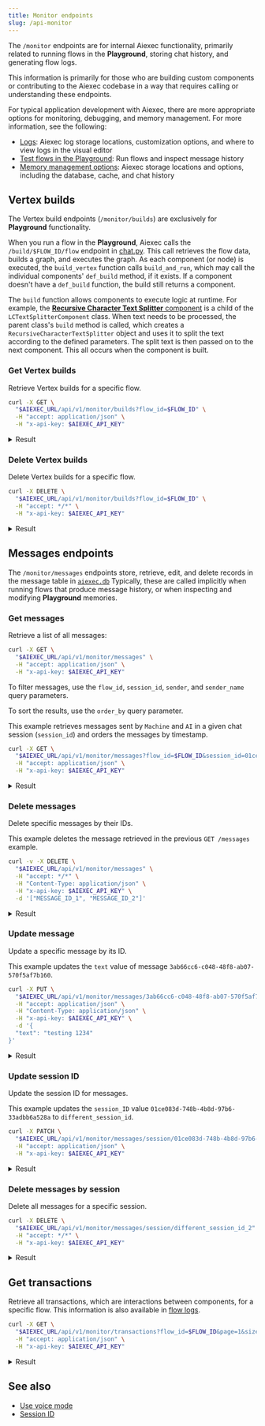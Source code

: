```yaml
---
title: Monitor endpoints
slug: /api-monitor
---
```



The `/monitor` endpoints are for internal Aiexec functionality, primarily related to running flows in the **Playground**, storing chat history, and generating flow logs.

This information is primarily for those who are building custom components or contributing to the Aiexec codebase in a way that requires calling or understanding these endpoints.

For typical application development with Aiexec, there are more appropriate options for monitoring, debugging, and memory management.
For more information, see the following:

* [Logs](/logging): Aiexec log storage locations, customization options, and where to view logs in the visual editor
* [Test flows in the Playground](/concepts-playground): Run flows and inspect message history
* [Memory management options](/memory): Aiexec storage locations and options, including the database, cache, and chat history

## Vertex builds

The Vertex build endpoints (`/monitor/builds`) are exclusively for **Playground** functionality.

When you run a flow in the **Playground**, Aiexec calls the `/build/$FLOW_ID/flow` endpoint in [chat.py](https://github.com/khulnasoft-lab/aiexec/blob/main/api/base/aiexec/api/v1/chat.py#L143). This call retrieves the flow data, builds a graph, and executes the graph. As each component (or node) is executed, the `build_vertex` function calls `build_and_run`, which may call the individual components' `def_build` method, if it exists. If a component doesn't have a `def_build` function, the build still returns a component.

The `build` function allows components to execute logic at runtime. For example, the [**Recursive Character Text Splitter** component](https://github.com/khulnasoft-lab/aiexec/blob/main/api/base/aiexec/components/langchain_utilities/recursive_character.py) is a child of the `LCTextSplitterComponent` class. When text needs to be processed, the parent class's `build` method is called, which creates a `RecursiveCharacterTextSplitter` object and uses it to split the text according to the defined parameters. The split text is then passed on to the next component. This all occurs when the component is built.

### Get Vertex builds

Retrieve Vertex builds for a specific flow.

```bash
curl -X GET \
  "$AIEXEC_URL/api/v1/monitor/builds?flow_id=$FLOW_ID" \
  -H "accept: application/json" \
  -H "x-api-key: $AIEXEC_API_KEY"
```

<details>
<summary>Result</summary>

```json
{
  "vertex_builds": {
    "ChatInput-NCmix": [
      {
        "data": {
          "results": {
            "message": {
              "text_key": "text",
              "data": {
                "timestamp": "2024-12-23 19:10:57",
                "sender": "User",
                "sender_name": "User",
                "session_id": "01ce083d-748b-4b8d-97b6-33adbb6a528a",
                "text": "Hello",
                "files": [],
                "error": "False",
                "edit": "False",
                "properties": {
                  "text_color": "",
                  "background_color": "",
                  "edited": "False",
                  "source": {
                    "id": "None",
                    "display_name": "None",
                    "source": "None"
                  },
                  "icon": "",
                  "allow_markdown": "False",
                  "positive_feedback": "None",
                  "state": "complete",
                  "targets": []
                },
                "category": "message",
                "content_blocks": [],
                "id": "c95bed34-f906-4aa6-84e4-68553f6db772",
                "flow_id": "01ce083d-748b-4b8d-97b6-33adbb6a528a"
              },
              "default_value": "",
              "text": "Hello",
              "sender": "User",
              "sender_name": "User",
              "files": [],
              "session_id": "01ce083d-748b-4b8d-97b6-33adbb6a528a",
              "timestamp": "2024-12-23 19:10:57+00:00",
              "flow_id": "01ce083d-748b-4b8d-97b6-33adbb6a528a",
              "error": "False",
              "edit": "False",
              "properties": {
                "text_color": "",
                "background_color": "",
                "edited": "False",
                "source": {
                  "id": "None",
                  "display_name": "None",
                  "source": "None"
                },
                "icon": "",
                "allow_markdown": "False",
                "positive_feedback": "None",
                "state": "complete",
                "targets": []
              },
              "category": "message",
              "content_blocks": []
            }
          },
          "outputs": {
            "message": {
              "message": {
                "timestamp": "2024-12-23T19:10:57",
                "sender": "User",
                "sender_name": "User",
                "session_id": "01ce083d-748b-4b8d-97b6-33adbb6a528a",
                "text": "Hello",
                "files": [],
                "error": false,
                "edit": false,
                "properties": {
                  "text_color": "",
                  "background_color": "",
                  "edited": false,
                  "source": {
                    "id": null,
                    "display_name": null,
                    "source": null
                  },
                  "icon": "",
                  "allow_markdown": false,
                  "positive_feedback": null,
                  "state": "complete",
                  "targets": []
                },
                "category": "message",
                "content_blocks": [],
                "id": "c95bed34-f906-4aa6-84e4-68553f6db772",
                "flow_id": "01ce083d-748b-4b8d-97b6-33adbb6a528a"
              },
              "type": "object"
            }
          },
          "logs": { "message": [] },
          "message": {
            "message": "Hello",
            "sender": "User",
            "sender_name": "User",
            "files": [],
            "type": "object"
          },
          "artifacts": {
            "message": "Hello",
            "sender": "User",
            "sender_name": "User",
            "files": [],
            "type": "object"
          },
          "timedelta": 0.015060124918818474,
          "duration": "15 ms",
          "used_frozen_result": false
        },
        "artifacts": {
          "message": "Hello",
          "sender": "User",
          "sender_name": "User",
          "files": [],
          "type": "object"
        },
        "params": "- Files: []\n  Message: Hello\n  Sender: User\n  Sender Name: User\n  Type: object\n",
        "valid": true,
        "build_id": "40aa200e-74db-4651-b698-f80301d2b26b",
        "id": "ChatInput-NCmix",
        "timestamp": "2024-12-23T19:10:58.772766Z",
        "flow_id": "01ce083d-748b-4b8d-97b6-33adbb6a528a"
      }
    ],
    "Prompt-BEn9c": [
      {
        "data": {
          "results": {},
          "outputs": {
            "prompt": {
              "message": "Answer the user as if you were a GenAI expert, enthusiastic about helping them get started building something fresh.",
              "type": "text"
            }
          },
          "logs": { "prompt": [] },
          "message": {
            "prompt": {
              "repr": "Answer the user as if you were a GenAI expert, enthusiastic about helping them get started building something fresh.",
              "raw": "Answer the user as if you were a GenAI expert, enthusiastic about helping them get started building something fresh.",
              "type": "text"
            }
          },
          "artifacts": {
            "prompt": {
              "repr": "Answer the user as if you were a GenAI expert, enthusiastic about helping them get started building something fresh.",
              "raw": "Answer the user as if you were a GenAI expert, enthusiastic about helping them get started building something fresh.",
              "type": "text"
            }
          },
          "timedelta": 0.0057758750626817346,
          "duration": "6 ms",
          "used_frozen_result": false
        },
        "artifacts": {
          "prompt": {
            "repr": "Answer the user as if you were a GenAI expert, enthusiastic about helping them get started building something fresh.",
            "raw": "Answer the user as if you were a GenAI expert, enthusiastic about helping them get started building something fresh.",
            "type": "text"
          }
        },
        "params": "None",
        "valid": true,
        "build_id": "39bbbfde-97fd-42a5-a9ed-d42a5c5d532b",
        "id": "Prompt-BEn9c",
        "timestamp": "2024-12-23T19:10:58.781019Z",
        "flow_id": "01ce083d-748b-4b8d-97b6-33adbb6a528a"
      }
    ],
    "OpenAIModel-7AjrN": [
      {
        "data": {
          "results": {},
          "outputs": {
            "text_output": {
              "message": "Hello! 🌟 I'm excited to help you get started on your journey to building something fresh! What do you have in mind? Whether it's a project, an idea, or a concept, let's dive in and make it happen!",
              "type": "text"
            },
            "model_output": { "message": "", "type": "unknown" }
          },
          "logs": { "text_output": [] },
          "message": {
            "text_output": {
              "repr": "Hello! 🌟 I'm excited to help you get started on your journey to building something fresh! What do you have in mind? Whether it's a project, an idea, or a concept, let's dive in and make it happen!",
              "raw": "Hello! 🌟 I'm excited to help you get started on your journey to building something fresh! What do you have in mind? Whether it's a project, an idea, or a concept, let's dive in and make it happen!",
              "type": "text"
            }
          },
          "artifacts": {
            "text_output": {
              "repr": "Hello! 🌟 I'm excited to help you get started on your journey to building something fresh! What do you have in mind? Whether it's a project, an idea, or a concept, let's dive in and make it happen!",
              "raw": "Hello! 🌟 I'm excited to help you get started on your journey to building something fresh! What do you have in mind? Whether it's a project, an idea, or a concept, let's dive in and make it happen!",
              "type": "text"
            }
          },
          "timedelta": 1.034765167045407,
          "duration": "1.03 seconds",
          "used_frozen_result": false
        },
        "artifacts": {
          "text_output": {
            "repr": "Hello! 🌟 I'm excited to help you get started on your journey to building something fresh! What do you have in mind? Whether it's a project, an idea, or a concept, let's dive in and make it happen!",
            "raw": "Hello! 🌟 I'm excited to help you get started on your journey to building something fresh! What do you have in mind? Whether it's a project, an idea, or a concept, let's dive in and make it happen!",
            "type": "text"
          }
        },
        "params": "None",
        "valid": true,
        "build_id": "4f0ae730-a266-4d35-b89f-7b825c620a0f",
        "id": "OpenAIModel-7AjrN",
        "timestamp": "2024-12-23T19:10:58.790484Z",
        "flow_id": "01ce083d-748b-4b8d-97b6-33adbb6a528a"
      }
    ],
    "ChatOutput-sfUhT": [
      {
        "data": {
          "results": {
            "message": {
              "text_key": "text",
              "data": {
                "timestamp": "2024-12-23 19:10:58",
                "sender": "Machine",
                "sender_name": "AI",
                "session_id": "01ce083d-748b-4b8d-97b6-33adbb6a528a",
                "text": "Hello! 🌟 I'm excited to help you get started on your journey to building something fresh! What do you have in mind? Whether it's a project, an idea, or a concept, let's dive in and make it happen!",
                "files": [],
                "error": "False",
                "edit": "False",
                "properties": {
                  "text_color": "",
                  "background_color": "",
                  "edited": "False",
                  "source": {
                    "id": "OpenAIModel-7AjrN",
                    "display_name": "OpenAI",
                    "source": "gpt-4o-mini"
                  },
                  "icon": "OpenAI",
                  "allow_markdown": "False",
                  "positive_feedback": "None",
                  "state": "complete",
                  "targets": []
                },
                "category": "message",
                "content_blocks": [],
                "id": "5688356d-9f30-40ca-9907-79a7a2fc16fd",
                "flow_id": "01ce083d-748b-4b8d-97b6-33adbb6a528a"
              },
              "default_value": "",
              "text": "Hello! 🌟 I'm excited to help you get started on your journey to building something fresh! What do you have in mind? Whether it's a project, an idea, or a concept, let's dive in and make it happen!",
              "sender": "Machine",
              "sender_name": "AI",
              "files": [],
              "session_id": "01ce083d-748b-4b8d-97b6-33adbb6a528a",
              "timestamp": "2024-12-23 19:10:58+00:00",
              "flow_id": "01ce083d-748b-4b8d-97b6-33adbb6a528a",
              "error": "False",
              "edit": "False",
              "properties": {
                "text_color": "",
                "background_color": "",
                "edited": "False",
                "source": {
                  "id": "OpenAIModel-7AjrN",
                  "display_name": "OpenAI",
                  "source": "gpt-4o-mini"
                },
                "icon": "OpenAI",
                "allow_markdown": "False",
                "positive_feedback": "None",
                "state": "complete",
                "targets": []
              },
              "category": "message",
              "content_blocks": []
            }
          },
          "outputs": {
            "message": {
              "message": {
                "timestamp": "2024-12-23T19:10:58",
                "sender": "Machine",
                "sender_name": "AI",
                "session_id": "01ce083d-748b-4b8d-97b6-33adbb6a528a",
                "text": "Hello! 🌟 I'm excited to help you get started on your journey to building something fresh! What do you have in mind? Whether it's a project, an idea, or a concept, let's dive in and make it happen!",
                "files": [],
                "error": false,
                "edit": false,
                "properties": {
                  "text_color": "",
                  "background_color": "",
                  "edited": false,
                  "source": {
                    "id": "OpenAIModel-7AjrN",
                    "display_name": "OpenAI",
                    "source": "gpt-4o-mini"
                  },
                  "icon": "OpenAI",
                  "allow_markdown": false,
                  "positive_feedback": null,
                  "state": "complete",
                  "targets": []
                },
                "category": "message",
                "content_blocks": [],
                "id": "5688356d-9f30-40ca-9907-79a7a2fc16fd",
                "flow_id": "01ce083d-748b-4b8d-97b6-33adbb6a528a"
              },
              "type": "object"
            }
          },
          "logs": { "message": [] },
          "message": {
            "message": "Hello! 🌟 I'm excited to help you get started on your journey to building something fresh! What do you have in mind? Whether it's a project, an idea, or a concept, let's dive in and make it happen!",
            "sender": "Machine",
            "sender_name": "AI",
            "files": [],
            "type": "object"
          },
          "artifacts": {
            "message": "Hello! 🌟 I'm excited to help you get started on your journey to building something fresh! What do you have in mind? Whether it's a project, an idea, or a concept, let's dive in and make it happen!",
            "sender": "Machine",
            "sender_name": "AI",
            "files": [],
            "type": "object"
          },
          "timedelta": 0.017838125000707805,
          "duration": "18 ms",
          "used_frozen_result": false
        },
        "artifacts": {
          "message": "Hello! 🌟 I'm excited to help you get started on your journey to building something fresh! What do you have in mind? Whether it's a project, an idea, or a concept, let's dive in and make it happen!",
          "sender": "Machine",
          "sender_name": "AI",
          "files": [],
          "type": "object"
        },
        "params": "- Files: []\n  Message: Hello! 🌟 I'm excited to help you get started on your journey to building\n    something fresh! What do you have in mind? Whether it's a project, an idea, or\n    a concept, let's dive in and make it happen!\n  Sender: Machine\n  Sender Name: AI\n  Type: object\n",
        "valid": true,
        "build_id": "1e8b908b-aba7-403b-9e9b-eca92bb78668",
        "id": "ChatOutput-sfUhT",
        "timestamp": "2024-12-23T19:10:58.813268Z",
        "flow_id": "01ce083d-748b-4b8d-97b6-33adbb6a528a"
      }
    ]
  }
}
```

</details>

### Delete Vertex builds

Delete Vertex builds for a specific flow.

```bash
curl -X DELETE \
  "$AIEXEC_URL/api/v1/monitor/builds?flow_id=$FLOW_ID" \
  -H "accept: */*" \
  -H "x-api-key: $AIEXEC_API_KEY"
```

<details>
<summary>Result</summary>

```text
204 No Content
```

</details>

## Messages endpoints

The `/monitor/messages` endpoints store, retrieve, edit, and delete records in the message table in [`aiexec.db`](/memory)
Typically, these are called implicitly when running flows that produce message history, or when inspecting and modifying **Playground** memories.

### Get messages

Retrieve a list of all messages:

```bash
curl -X GET \
  "$AIEXEC_URL/api/v1/monitor/messages" \
  -H "accept: application/json" \
  -H "x-api-key: $AIEXEC_API_KEY"
```

To filter messages, use the `flow_id`, `session_id`, `sender`, and `sender_name` query parameters.

To sort the results, use the `order_by` query parameter.

This example retrieves messages sent by `Machine` and `AI` in a given chat session (`session_id`) and orders the messages by timestamp.

```bash
curl -X GET \
  "$AIEXEC_URL/api/v1/monitor/messages?flow_id=$FLOW_ID&session_id=01ce083d-748b-4b8d-97b6-33adbb6a528a&sender=Machine&sender_name=AI&order_by=timestamp" \
  -H "accept: application/json" \
  -H "x-api-key: $AIEXEC_API_KEY"
```

<details>
<summary>Result</summary>

```json
[
  {
    "id": "1c1d6134-9b8b-4079-931c-84dcaddf19ba",
    "flow_id": "01ce083d-748b-4b8d-97b6-33adbb6a528a",
    "timestamp": "2024-12-23 19:20:11 UTC",
    "sender": "Machine",
    "sender_name": "AI",
    "session_id": "01ce083d-748b-4b8d-97b6-33adbb6a528a",
    "text": "Hello! It's great to see you here! What exciting project or idea are you thinking about diving into today? Whether it's something fresh and innovative or a classic concept with a twist, I'm here to help you get started! Let's brainstorm together!",
    "files": "[]",
    "edit": false,
    "properties": {
      "text_color": "",
      "background_color": "",
      "edited": false,
      "source": {
        "id": "OpenAIModel-7AjrN",
        "display_name": "OpenAI",
        "source": "gpt-4o-mini"
      },
      "icon": "OpenAI",
      "allow_markdown": false,
      "positive_feedback": null,
      "state": "complete",
      "targets": []
    },
    "category": "message",
    "content_blocks": []
  }
]
```

</details>

### Delete messages

Delete specific messages by their IDs.

This example deletes the message retrieved in the previous `GET /messages` example.

```bash
curl -v -X DELETE \
  "$AIEXEC_URL/api/v1/monitor/messages" \
  -H "accept: */*" \
  -H "Content-Type: application/json" \
  -H "x-api-key: $AIEXEC_API_KEY" \
  -d '["MESSAGE_ID_1", "MESSAGE_ID_2"]'
```

<details>
<summary>Result</summary>

```text
204 No Content
```

</details>

### Update message

Update a specific message by its ID.

This example updates the `text` value of message `3ab66cc6-c048-48f8-ab07-570f5af7b160`.

```bash
curl -X PUT \
  "$AIEXEC_URL/api/v1/monitor/messages/3ab66cc6-c048-48f8-ab07-570f5af7b160" \
  -H "accept: application/json" \
  -H "Content-Type: application/json" \
  -H "x-api-key: $AIEXEC_API_KEY" \
  -d '{
  "text": "testing 1234"
}'
```

<details>
<summary>Result</summary>

```json
{
  "timestamp": "2024-12-23T18:49:06",
  "sender": "string",
  "sender_name": "string",
  "session_id": "01ce083d-748b-4b8d-97b6-33adbb6a528a",
  "text": "testing 1234",
  "files": ["string"],
  "error": true,
  "edit": true,
  "properties": {
    "text_color": "string",
    "background_color": "string",
    "edited": false,
    "source": { "id": "string", "display_name": "string", "source": "string" },
    "icon": "string",
    "allow_markdown": false,
    "positive_feedback": true,
    "state": "complete",
    "targets": []
  },
  "category": "message",
  "content_blocks": [],
  "id": "3ab66cc6-c048-48f8-ab07-570f5af7b160",
  "flow_id": "01ce083d-748b-4b8d-97b6-33adbb6a528a"
}
```

</details>

### Update session ID

Update the session ID for messages.

This example updates the `session_ID` value `01ce083d-748b-4b8d-97b6-33adbb6a528a` to `different_session_id`.

```bash
curl -X PATCH \
  "$AIEXEC_URL/api/v1/monitor/messages/session/01ce083d-748b-4b8d-97b6-33adbb6a528a?new_session_id=different_session_id" \
  -H "accept: application/json" \
  -H "x-api-key: $AIEXEC_API_KEY"
```

<details>
<summary>Result</summary>

```json
[
  {
    "id": "8dd7f064-e63a-4773-b472-ca0475249dfd",
    "flow_id": "01ce083d-748b-4b8d-97b6-33adbb6a528a",
    "timestamp": "2024-12-23 18:49:55 UTC",
    "sender": "User",
    "sender_name": "User",
    "session_id": "different_session_id",
    "text": "message",
    "files": "[]",
    "edit": false,
    "properties": {
      "text_color": "",
      "background_color": "",
      "edited": false,
      "source": {
        "id": null,
        "display_name": null,
        "source": null
      },
      "icon": "",
      "allow_markdown": false,
      "positive_feedback": null,
      "state": "complete",
      "targets": []
    },
    "category": "message",
    "content_blocks": []
  }
]
```

</details>

### Delete messages by session

Delete all messages for a specific session.

```bash
curl -X DELETE \
  "$AIEXEC_URL/api/v1/monitor/messages/session/different_session_id_2" \
  -H "accept: */*" \
  -H "x-api-key: $AIEXEC_API_KEY"
```

<details>
<summary>Result</summary>

```text
HTTP/1.1 204 No Content
```

</details>

## Get transactions

Retrieve all transactions, which are interactions between components, for a specific flow.
This information is also available in [flow logs](/logging).

```bash
curl -X GET \
  "$AIEXEC_URL/api/v1/monitor/transactions?flow_id=$FLOW_ID&page=1&size=50" \
  -H "accept: application/json" \
  -H "x-api-key: $AIEXEC_API_KEY"
```

<details>
<summary>Result</summary>

```json
{
  "items": [
    {
      "timestamp": "2024-12-23T20:05:01.061Z",
      "vertex_id": "string",
      "target_id": "string",
      "inputs": {},
      "outputs": {},
      "status": "string",
      "error": "string",
      "flow_id": "3fa85f64-5717-4562-b3fc-2c963f66afa6",
      "id": "3fa85f64-5717-4562-b3fc-2c963f66afa6"
    }
  ],
  "total": 0,
  "page": 1,
  "size": 1,
  "pages": 0
}
```

</details>

## See also

- [Use voice mode](/concepts-voice-mode)
- [Session ID](/session-id)